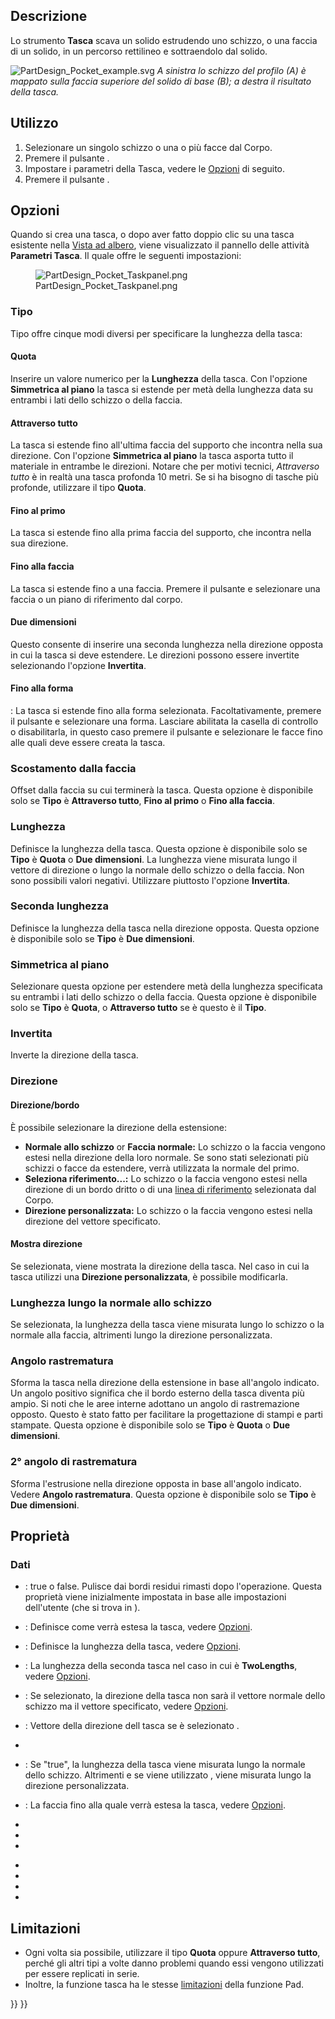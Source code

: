 <languages/>

{{Docnav/it
|[[PartDesign_AdditiveWedge/it|Cuneo additivo]]
|[[PartDesign_Hole/it|Foro]]
|[[PartDesign_Workbench/it|PartDesign]]
|IconL=PartDesign_AdditiveWedge.svg
|IconR=PartDesign_Hole.svg
|IconC=Workbench_PartDesign.svg
}}

{{GuiCommand/it
|Name=PartDesign Pocket
|Name/it=Tasca
|MenuLocation=Part Design → Crea una funzione sottrattiva → Tasca
|Workbenches=[[PartDesign_Workbench|PartDesign]]
|SeeAlso=[[PartDesign_Pad/it|Estrusione]]
}}

<span id="Description"></span>
==Descrizione==

Lo strumento '''Tasca''' scava un solido estrudendo uno schizzo, o una faccia di un solido, in un percorso rettilineo e sottraendolo dal solido.

[[File:PartDesign Pocket example.svg|none]]
''A sinistra lo schizzo del profilo (A) è mappato sulla faccia superiore del solido di base (B); a destra il risultato della tasca. ''

<span id="Usage"></span>
==Utilizzo==

<div class="mw-translate-fuzzy">
# Selezionare un singolo schizzo o una o più facce dal Corpo.
# Premere il pulsante {{Button|[[Image:PartDesign_Pocket.svg|16px]] [[PartDesign_Pocket/it|Tasca]]}}.
# Impostare i parametri della Tasca, vedere le [[#Opzioni|Opzioni]] di seguito.
# Premere il pulsante {{Button|OK}}.
</div>

<span id="Options"></span>
==Opzioni==

Quando si crea una tasca, o dopo aver fatto doppio clic su una tasca esistente nella [[Tree_view/it|Vista ad albero]], viene visualizzato il pannello delle attività '''Parametri Tasca'''. Il quale offre le seguenti impostazioni:

[[Image:PartDesign_Pocket_Taskpanel.png|frame|left]]

<span id="Type"></span>
===Tipo===

Tipo offre cinque modi diversi per specificare la lunghezza della tasca:

<span id="Dimension"></span>
====Quota====

Inserire un valore numerico per la '''Lunghezza''' della tasca. Con l'opzione '''Simmetrica al piano''' la tasca si estende per metà della lunghezza data su entrambi i lati dello schizzo o della faccia.

<span id="Through_all"></span>
====Attraverso tutto====

La tasca si estende fino all'ultima faccia del supporto che incontra nella sua direzione. Con l'opzione '''Simmetrica al piano''' la tasca asporta tutto il materiale in entrambe le direzioni. Notare che per motivi tecnici, ''Attraverso tutto'' è in realtà una tasca profonda 10 metri. Se si ha bisogno di tasche più profonde, utilizzare il tipo '''Quota'''.

<span id="To_first"></span>
====Fino al primo====

La tasca si estende fino alla prima faccia del supporto, che incontra nella sua direzione.

<span id="Up_to_face"></span>
====Fino alla faccia====

La tasca si estende fino a una faccia. Premere il pulsante {{Button|Selezionare una faccia}} e selezionare una faccia o un piano di riferimento dal corpo.

<span id="Two_dimensions"></span>
====Due dimensioni====

Questo consente di inserire una seconda lunghezza nella direzione opposta in cui la tasca si deve estendere. Le direzioni possono essere invertite selezionando l'opzione '''Invertita'''.

<span id="Up_to_shape"></span>
====Fino alla forma====

{{Version/it|1.0}}: La tasca si estende fino alla forma selezionata. Facoltativamente, premere il pulsante {{Button|Seleziona forma}} e selezionare una forma. Lasciare abilitata la casella di controllo {{Button|Seleziona tutte le facce}} o disabilitarla, in questo caso premere il pulsante {{Button|Seleziona}} e selezionare le facce fino alle quali deve essere creata la tasca.

<span id="Offset_to_face"></span>
=== Scostamento dalla faccia ===

Offset dalla faccia su cui terminerà la tasca. Questa opzione è disponibile solo se '''Tipo''' è '''Attraverso tutto''', '''Fino al primo''' o '''Fino alla faccia'''.

<span id="Length"></span>
===Lunghezza===

Definisce la lunghezza della tasca. Questa opzione è disponibile solo se '''Tipo''' è '''Quota''' o '''Due dimensioni'''. La lunghezza viene misurata lungo il vettore di direzione o lungo la normale dello schizzo o della faccia. Non sono possibili valori negativi. Utilizzare piuttosto l'opzione '''Invertita'''.

<span id="2nd_length"></span>
===Seconda lunghezza===

Definisce la lunghezza della tasca nella direzione opposta. Questa opzione è disponibile solo se '''Tipo''' è '''Due dimensioni'''.

<span id="Symmetric_to_plane"></span>
=== Simmetrica al piano ===

Selezionare questa opzione per estendere metà della lunghezza specificata su entrambi i lati dello schizzo o della faccia. Questa opzione è disponibile solo se '''Tipo''' è '''Quota''', o '''Attraverso tutto''' se è questo è il '''Tipo'''.

<span id="Reversed"></span>
=== Invertita ===

Inverte la direzione della tasca.

<span id="Direction"></span>
===Direzione===

<span id="Direction/edge"></span>
==== Direzione/bordo ====

È possibile selezionare la direzione della estensione:

* '''Normale allo schizzo''' or '''Faccia normale:''' Lo schizzo o la faccia vengono estesi nella direzione della loro normale. Se sono stati selezionati più schizzi o facce da estendere, verrà utilizzata la normale del primo.
* '''Seleziona riferimento...:''' Lo schizzo o la faccia vengono estesi nella direzione di un bordo dritto o di una [[PartDesign_Line/it|linea di riferimento]] selezionata dal Corpo.
* '''Direzione personalizzata:''' Lo schizzo o la faccia vengono estesi nella direzione del vettore specificato.

<span id="Show_direction"></span>
==== Mostra direzione ====

Se selezionata, viene mostrata la direzione della tasca. Nel caso in cui la tasca utilizzi una '''Direzione personalizzata''', è possibile modificarla.

<span id="Length_along_sketch_normal"></span>
=== Lunghezza lungo la normale allo schizzo ===

Se selezionata, la lunghezza della tasca viene misurata lungo lo schizzo o la normale alla faccia, altrimenti lungo la direzione personalizzata.

<span id="Taper_angle"></span>
=== Angolo rastrematura ===

Sforma la tasca nella direzione della estensione in base all'angolo indicato. Un angolo positivo significa che il bordo esterno della tasca diventa più ampio. Si noti che le aree interne adottano un angolo di rastremazione opposto. Questo è stato fatto per facilitare la progettazione di stampi e parti stampate. Questa opzione è disponibile solo se '''Tipo''' è '''Quota''' o '''Due dimensioni'''.

<span id="2nd_taper_angle"></span>
=== 2° angolo di rastrematura ===

Sforma l'estrusione nella direzione opposta in base all'angolo indicato. Vedere '''Angolo rastrematura'''. Questa opzione è disponibile solo se '''Tipo''' è '''Due dimensioni'''.

<span id="Properties"></span>
==Proprietà==

<span id="Data"></span>
===Dati===

{{TitleProperty|Part Design}}

* {{PropertyData|Refine|Bool}}: true o false. Pulisce dai bordi residui rimasti dopo l'operazione. Questa proprietà viene inizialmente impostata in base alle impostazioni dell'utente (che si trova in {{MenuCommand|Preferenze → Part Design → Generale → Impostazioni del modello}}).

{{TitleProperty|Pocket}}

* {{PropertyData|Type|Enumeration}}: Definisce come verrà estesa la tasca, vedere [[#Opzioni|Opzioni]].
* {{PropertyData|Length|Length}}: Definisce la lunghezza della tasca, vedere [[#Opzioni|Opzioni]].
* {{PropertyData|Length2|Length}}: La lunghezza della seconda tasca nel caso in cui {{PropertyData|Type}} è '''TwoLengths''', vedere [[#Opzioni|Opzioni]].
* {{PropertyData|Use Custom Vector|Bool}}: Se selezionato, la direzione della tasca non sarà il vettore normale dello schizzo ma il vettore specificato, vedere [[#Opzioni|Opzioni]].
* {{PropertyData|Direction|Vector}}: Vettore della direzione dell tasca se è selezionato {{PropertyData|Use Custom Vector}}.
* {{PropertyData|Reference Axis|LinkSub}}
* {{PropertyData|Along Sketch Normal|Bool}}: Se "true", la lunghezza della tasca viene misurata lungo la normale dello schizzo. Altrimenti e se viene utilizzato {{PropertyData|Use Custom Vector}}, viene misurata lungo la direzione personalizzata.
* {{PropertyData|Up To Face|LinkSub}}: La faccia fino alla quale verrà estesa la tasca, vedere [[#Opzioni|Opzioni]].
* {{PropertyData|Offset|Length}}
* {{PropertyData|Taper Angle|Angle}}
* {{PropertyData|Taper Angle2|Angle}}

{{TitleProperty|Sketch Based}}

* {{PropertyData|Profile|LinkSub}}
* {{PropertyData|Midplane|Bool}}
* {{PropertyData|Reversed|Bool}}
* {{PropertyData|Allow Multi Face|Bool}}

<span id="Limitations"></span>
==Limitazioni==

* Ogni volta sia possibile, utilizzare il tipo '''Quota''' oppure '''Attraverso tutto''', perché gli altri tipi a volte danno problemi quando essi vengono utilizzati per essere replicati in serie.
* Inoltre, la funzione tasca ha le stesse [[PartDesign_Pad/it#Limitations|limitazioni]] della funzione Pad.


{{Docnav/it
|[[PartDesign_AdditiveWedge/it|Cuneo additivo]]
|[[PartDesign_Hole/it|Foro]]
|[[PartDesign_Workbench/it|PartDesign]]
|IconL=PartDesign_AdditiveWedge.svg
|IconR=PartDesign_Hole.svg
|IconC=Workbench_PartDesign.svg
}}

{{PartDesign Tools navi{{#translation:}}}}
{{Userdocnavi{{#translation:}}}}